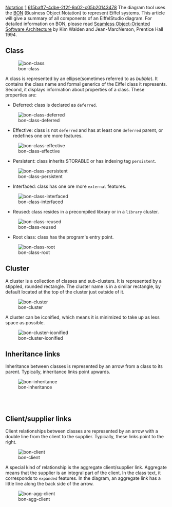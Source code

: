 [[Property:title|Notation]]
[[Property:weight|1]]
[[Property:uuid|615baff7-4dbe-2f2f-9a02-c05b20143478]]
The diagram tool uses the [http://bon-method.com BON]  (Business Object Notation) to represent Eiffel systems. This article will give a summary of all components of an EiffelStudio diagram. For detailed information on BON, please read [http://bon-method.com/book.htm Seamless Object-Oriented Software Architecture]  by Kim Walden and Jean-MarcNerson, Prentice Hall 1994. 

==Class==

[[Image:bon-class]]  

A class is represented by an ellipse(sometimes referred to as ''bubble''). It contains the class name and formal generics of the Eiffel class it represents. Second, it displays information about properties of a class. These properties are: 
* Deferred: class is declared as <code>deferred</code>.

 
[[Image:bon-class-deferred]]  


* Effective: class is not <code>deferred</code> and has at least one <code>deferred</code> parent, or redefines one ore more features. 


[[Image:bon-class-effective]]  


* Persistent: class inherits <eiffel>STORABLE</eiffel> or has indexing tag <code>persistent</code>. 


[[Image:bon-class-persistent]]  


* Interfaced: class has one ore more <code>external</code> features. 


[[Image:bon-class-interfaced]]  


* Reused: class resides in a precompiled library or in a <code>library</code> cluster. 


[[Image:bon-class-reused]]  


* Root class: class has the program's entry point. 


[[Image:bon-class-root]]  


{{seealso|<br/>
[[Rename class|Changing class names]]  }}


==Cluster==

A cluster is a collection of classes and sub-clusters. It is represented by a stippled, rounded rectangle. The cluster name is in a similar rectangle, by default located at the top of the cluster just outside of it.


[[Image:bon-cluster]]    


A cluster can be iconified, which means it is minimized to take up as less space as possible.


[[Image:bon-cluster-iconified]]



{{seealso|<br/>
[[Iconifying and restoring a cluster|Iconifying a cluster]]  }}


==Inheritance links==

Inheritance between classes is represented by an arrow from a class to its parent. Typically, inheritance links point upwards.
<div>  [[Image:bon-inheritance]]  </div><br/>
<br/>

{{seealso|<br/>
[[Creating inheritance links|Creating inheritance links]]  }}


==Client/supplier links==

Client relationships between classes are represented by an arrow with a double line from the client to the supplier. Typically, these links point to the right. 


[[Image:bon-client]]


A special kind of relationship is the aggregate client/supplier link. Aggregate means that the supplier is an integral part of the client. In the class text, it corresponds to <code>expanded</code> features. In the diagram, an aggregate link has a little line along the back side of the arrow. 


[[Image:bon-agg-client]]


{{seealso|<br/>
[[Creating client/supplier links|Creating client/supplier links]]  }}




